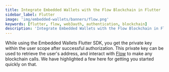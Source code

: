 ```yaml
---
title: Integrate Embedded Wallets with the Flow Blockchain in Flutter
sidebar_label: Flutter
image: 'img/embedded-wallets/banners/flow.png'
keywords: [flutter, flow, web3auth, authentication, blockchain]
description: 'Integrate Embedded Wallets with the Flow Blockchain in Flutter | Embedded Wallets'
---
```



<SEO
  title="Integrate Embedded Wallets with the Flow Blockchain in Flutter"
  description="Integrate Embedded Wallets with the Flow Blockchain in Flutter | Embedded Wallets"
  image="https://docs.metamask.io/img/embedded-wallets/banners/flow.png"
  slug="/embedded-wallets/connect-blockchain/evm/flow/flutter"
/>

While using the Embedded Wallets Flutter SDK, you get the private key within the user scope after successful authorization. This private key can be used to retrieve the user's address, and interact with [Flow](https://developers.flow.com/) to make any blockchain calls. We have highlighted a few here for getting you started quickly on that.

<EVMInteraction />
